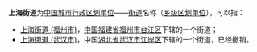 '''上海街道'''为[[中国城市|中国城市]][[行政区划|行政区划单位]]——[[街道_(行政区划)|街道]]名称（[[乡级行政区划|乡级区划单位]]），可以指：

*[[上海街道_(福州市)|上海街道 (福州市)]]，[[中华人民共和国|中国]][[福建省|福建省]][[福州市|福州市]][[台江区|台江区]]下辖的一个街道；
*[[上海街道_(武汉市)|上海街道 (武汉市)]]，中国[[湖北省|湖北省]][[武汉市|武汉市]][[江岸区|江岸区]]下辖的一个街道，已经撤销。

{{disambig|S上海街道|Cat=四字乡级行政区划消歧义}}